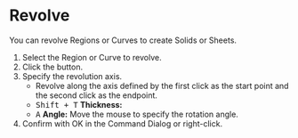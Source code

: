
# Revolve

<Reference shortcut="" command="Revolve" button="Right of Command Bar" />

You can revolve Regions or Curves to create Solids or Sheets.

1. Select the Region or Curve to revolve.
2. Click the button.
3. Specify the revolution axis. 
   - Revolve along the axis defined by the first click as the start point and the second click as the endpoint.
   - <kbd>Shift + T</kbd> **Thickness:**
   - <kbd>A</kbd> **Angle:** Move the mouse to specify the rotation angle.
5. Confirm with OK in the Command Dialog or right-click.



